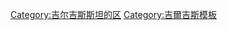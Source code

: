 {{Navbox
|name  = 吉尔吉斯斯坦的区
|title = {{flagicon|KGZ|size=25px}} 吉尔吉斯斯坦的区
|state    = {{{state|autocollapse}}}
|listclass = hlist
|image = [[Image:Kyrgyzstan raions.png|right|160px]]

|above = 首都: '''[[比什凯克]]'''（包括4个市辖区：[[列宁区 (比什凯克)|列宁区]]·[[十月区 (比什凯克)|十月区]]·[[五一区 (比什凯克)|五一区]]·[[斯维尔德洛夫区 (比什凯克)|斯维尔德洛夫区]]）

|group1 = [[巴特肯州]]
|list1  = 
* [[巴特肯区]]
* [[卡达姆扎伊区]]
* [[列依列克区]] 

|group2 = [[楚河州]]
|list2  = 
* [[阿拉梅金区]]
* [[楚河区]]
* [[加依勒区]]
* [[凯明区]]
* [[莫斯科区 (楚河州)|莫斯科区]]
* [[潘菲洛夫区 (吉尔吉斯斯坦)|潘菲洛夫区]]
* [[索库卢克区]]
* [[伊塞克阿塔区]]
* [[托克马克|托克马克市]] 

|group3 = [[伊塞克湖州]]
|list3  = 
* [[阿克苏区]]
* [[捷基-奥古兹区]]
* [[托恩区]]
* [[秋普区]]
* [[伊塞克湖区]] 

|group4 = [[贾拉拉巴德州]]
|list4  = 
* [[阿克塞区]]
* [[阿拉布卡区]]
* [[巴扎库尔干区]]
* [[恰特卡勒区]]
* [[诺奥肯区]]
* [[苏扎克区]]
* [[托古兹-托罗区]]
* [[托克托古勒区]] 

|group5 = [[纳伦州]]
|list5  = 
* [[阿克塔拉区]]
* [[阿特巴什区]]
* [[朱姆卡勒区]]
* [[科奇科尔区]]
* [[纳伦区]] 

|group6 = [[奥什州]]
|list6  = 
* [[阿赖区]]
* [[阿拉万区]]
* [[琼阿赖区]]
* [[卡拉库勒贾区]]
* [[卡拉苏区]]
* [[诺奥卡特区]]
* [[奧什|奥什市]]
* [[乌兹根区]] 

|group7 = [[塔拉斯州]]
|list7  = 
* [[巴卡伊阿塔区]]
* [[卡拉-布乌拉区]]
* [[玛纳斯区]]
* [[塔拉斯区 (吉尔吉斯斯坦)|塔拉斯区]]
}}<includeonly>[[Category:吉尔吉斯斯坦的区]]</includeonly><noinclude>
{{collapsible option}}
[[Category:吉尔吉斯斯坦的区| ]]
[[Category:吉尔吉斯斯坦行政区划| ]]
[[Category:吉爾吉斯模板]]
</noinclude>